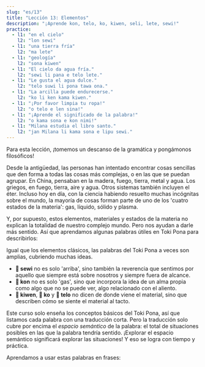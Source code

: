 ```yaml
---
slug: "es/13"
title: "Lección 13: Elementos"
description: "¡Aprende kon, telo, ko, kiwen, seli, lete, sewi!"
practice:
  - l1: "en el cielo"
    l2: "lon sewi"
  - l1: "una tierra fría"
    l2: "ma lete"
  - l1: "geología"
    l2: "sona kiwen"
  - l1: "El cielo da agua fría."
    l2: "sewi li pana e telo lete."
  - l1: "Le gusta el agua dulce."
    l2: "telo suwi li pona tawa ona."
  - l1: "La arcilla puede endurecerse."
    l2: "ko li ken kama kiwen."
  - l1: "¡Por favor limpia tu ropa!"
    l2: "o telo e len sina!"
  - l1: "¡Aprende el significado de la palabra!"
    l2: "o kama sona e kon nimi!"
  - l1: "Milana estudia el libro santo."
    l2: "jan Milana li kama sona e lipu sewi."
---
```



Para esta lección, ¡tomemos un descanso de la gramática y pongámonos filosóficos!

Desde la antigüedad, las personas han intentado encontrar cosas sencillas que den forma a todas las cosas más complejas, o en las que se puedan agrupar. En China, pensaban en la madera, fuego, tierra, metal y agua. Los griegos, en fuego, tierra, aire y agua. Otros sistemas también incluyen el éter. Incluso hoy en día, con la ciencia habiendo resuelto muchas incógnitas sobre el mundo, la mayoría de cosas forman parte de uno de los 'cuatro estados de la materia': gas, líquido, sólido y plasma.

Y, por supuesto, estos elementos, materiales y estados de la materia no explican la totalidad de nuestro complejo mundo. Pero nos ayudan a darle más sentido. Así que aprendamos algunas palabras útiles en Toki Pona para describirlos:

<List>
  <Word sl="kon" m="aire, alma, esencia, significado" />
  <Word sl="telo" m="agua, líquido poco espeso" />
  <Word sl="ko" m="un sólido blando o líquido espeso, como la arena, arcilla, masa de pan, pegamento" />
  <Word sl="kiwen" m="un sólido duro, como la piedra, madera, metal" />
  <Word sl="seli" m="fuego, caliente, quemar" />
  <Word sl="lete" m="frío" />
  <Word sl="sewi" m="cielo; alto, divino" />
</List>

Igual que los elementos clásicos, las palabras del Toki Pona a veces son amplias, cubriendo muchas ideas.  
* **󱥚 sewi** no es solo 'arriba', sino también la reverencia que sentimos por aquello que siempre está sobre nosotros y siempre fuera de alcance.  
* **󱤝 kon** no es solo 'gas', sino que incorpora la idea de un alma propia como algo que no se puede ver, algo relacionado con el aliento.  
* **󱤛 kiwen**, **󱤜 ko** y **󱥪 telo** no dicen de donde viene el material, sino que describen cómo se siente el material al tacto.  

Este curso solo enseña los conceptos básicos del Toki Pona, así que listamos cada palabra con una traducción corta. Pero la traducción solo cubre por encima el *espacio semántico* de la palabra: el total de situaciones posibles en las que la palabra tendría sentido. ¡Explorar el espacio semántico significará explorar las situaciones! Y eso se logra con tiempo y práctica.

Aprendamos a usar estas palabras en frases:

<List>
  <Word sl="kiwen kasi" m="La parte dura de la planta, madera" />
  <Word sl="ko lete" m="Cosa fría esponjosa, nieve" />
  <Word sl="kon sewi" m="espíritu santo" />
  <Word sl="telo nasa" m="liquido que causa borrachera, alcohol" />
  <Sentence sl="lete li awen e moku." m="El frío preserva la comida." />
  <Sentence sl="seli li moku e kiwen kasi." m="El fuego consume la madera." />
  <Sentence sl="telo li kama tan sewi." m="El agua está cayendo desde el cielo.<br />(Está lloviendo.)" />
  <Sentence sl="o kama sona e kon toki!" m="¡Aprende el significado del discurso!" />
</List>

<Practice exercises={frontmatter.practice} client:load />
